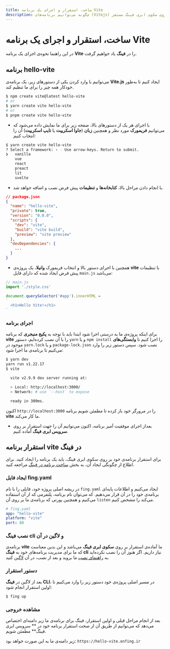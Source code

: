 ```yaml
---
title: ساخت، استقرار و اجرای یک برنامه Vite
description: چگونه می‌توانیم برنامه‌های (Vitejs) را بر روی سکوی ابری فینگ مستقر(deploy) کنیم؟
---
```



<Platform>
  <PlatformHead title="برنامه‌های Vite" icon="vite/vite-original.svg" />
</Platform>

# ساخت، استقرار و اجرای یک برنامه Vite

در این راهنما نحوه‌ی اجرای یک برنامه **Vite** را در **فینگ** یاد خواهیم گرفت.

## برنامه hello-vite

می‌توانیم با وارد کردن یکی از دستورهای زیر، یک برنامه‌ی **Vite.js** ایجاد کنیم تا به‌طور خودکار همه چیز را برای ما تنظیم کند.

```bash
$ npm create vite@latest hello-vite
# or
$ yarn create vite hello-vite
# or
$ pnpm create vite hello-vite
```
- با اجرای هر یک از دستورهای بالا، صفحه زیر برای ما نمایش داده می‌شود که می‌توانیم **فریمورک**  مورد نظر و همچنین **زبان** (**جاوا اسکریپت** یا **تایپ اسکریپت**) آن را انتخاب کنیم:

```bash
$ yarn create vite hello-vite
? Select a framework: › - Use arrow-keys. Return to submit.
❯   vanilla
    vue
    react
    preact
    lit
    svelte
```

- با انجام دادن مراحل بالا، **کتابخانه‌ها** و **تنظیمات** پیش فرض نصب و اضافه خواهد شد.

```json
// package.json
{
  "name": "hello-vite",
  "private": true,
  "version": "0.0.0",
  "scripts": {
    "dev": "vite",
    "build": "vite build",
    "preview": "vite preview"
  },
  "devDependencies": {
    ...
  }
}
```

- همچنین با اجرای دستور بالا و انتخاب فریمورک **وانیلا**، یک پروژه‌ی **vite** با تنظیمات پیش فرض ایجاد شده که دارای فایل `main.js` می‌باشد:

```javascript
// main.js
import './style.css'

document.querySelector('#app').innerHTML = 
`
  <h1>Hello Vite!</h1>
`
```

### اجرای برنامه

برای اینکه پروژه‌ی ما به درستی اجرا شود ابتدا باید با توجه به **پکیج منیجری** که برنامه **vite** را با آن نصب کرده‌ایم، دستور `yarn` و یا `npm install` را اجرا کنیم تا **وابستگی‌های** موجود در `yarn.lock` و یا `package-lock.json` نصب شود. سپس دستور زیر را وارد می‌کنیم تا برنامه‌ی ما اجرا شود:

```bash
$ yarn dev
yarn run v1.22.17
$ vite

  vite v2.9.9 dev server running at:

  > Local: http://localhost:3000/
  > Network: # use `--host` to expose

  ready in 309ms.
```

اکنون `http://localhost:3000` را در مرورگر خود باز کرده تا مطمئن شویم برنامه **vite** ما کار می‌کند.

- بعداز اجرای موفقیت آمیز برنامه، اکنون می‌توانیم آن را جهت استقرار بر روی **سرویس ابری فینگ** آماده کنیم.

## استقرار برنامه vite در فینگ

برای استقرار برنامه‌ی خود بر روی سکوی ابری فینگ، باید یک برنامه را ایجاد کنید. برای اطلاع از چگونگی ایجاد آن، به بخش [ساخت برنامه در فینگ](/quickstart/create-app) مراجعه کنید.

### ایجاد فایل fing.yaml

در ریشه اصلی پروژه خود، فایلی را با نام `fing.yaml` ایجاد می‌کنیم و اطلاعات پایه‌ای برنامه‌ی خود را در آن قرار می‌دهیم. که می‌توان نام برنامه، پلتفرمی که از آن استفاده می‌کنیم و همچنین پورتی که برنامه‌ی ما بر روی آن `listen` می‌کند را مشخص کنیم.

```yaml
# fing.yaml
app: "hello-vite"
platform: "vite"
port: 80
```

### نصب فینگ cli و لاگین در آن

برنامه‌ی **vite** ما آماده‌ی استقرار بر روی **سکوی ابری فینگ** می‌باشد و این بدین معناست که ما برای مدیریت برنامه‌های خود به **فینگ cli** نیاز داریم. اگر هنوز آن را نصب نکرده‌اید به [راهنمای نصب](/quickstart/installation) ما بروید و بعد از نصب، در آن [لاگین](/quickstart/login) کنید.

### دستور استقرار

بعد از لاگین در **فینگ CLI**، در مسیر اصلی پروژه‌ی خود دستور زیر را وارد می‌کنیم تا اولین استقرار انجام شود:

```bash
$ fing up
```

### مشاهده خروجی

بعد از انجام مراحل قبلی و اولین استقرار، فینگ برای برنامه‌ی ما زیر دامنه‌ای اختصاص می‌دهد که می‌توانیم از طریق آن از صحت استقرار برنامه خود در ** سرویس ابری فینگ** مطمئن شویم.

زیر دامنه‌ی ما به این صورت خواهد بود: `https://hello-vite.onfing.ir`
